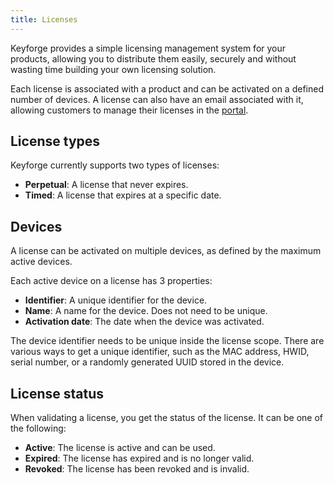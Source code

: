 ```yaml
---
title: Licenses
---
```


Keyforge provides a simple licensing management system for your products, allowing you to distribute them easily, securely and without wasting time building your own licensing solution.

Each license is associated with a product and can be activated on a defined number of devices. A license can also have an email associated with it, allowing customers to manage their licenses in the [portal](/portal).

## License types

Keyforge currently supports two types of licenses:

- **Perpetual**: A license that never expires.
- **Timed**: A license that expires at a specific date.

## Devices

A license can be activated on multiple devices, as defined by the maximum active devices.

Each active device on a license has 3 properties:

- **Identifier**: A unique identifier for the device.
- **Name**: A name for the device. Does not need to be unique.
- **Activation date**: The date when the device was activated.

<Callout title="Device identifier">
  The device identifier needs to be unique inside the license scope. There are
  various ways to get a unique identifier, such as the MAC address, HWID, serial
  number, or a randomly generated UUID stored in the device.
</Callout>

## License status

When validating a license, you get the status of the license. It can be one of the following:

- **Active**: The license is active and can be used.
- **Expired**: The license has expired and is no longer valid.
- **Revoked**: The license has been revoked and is invalid.
